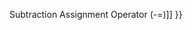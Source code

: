 {{Page_Title}}
{{Flags}}
{{Summary_Section|Subtracts the value of one expression from another or provides unary negation of a single expression.

}}
{{JS_Syntax|Formats={{JS_Syntax_Format
|Format= result '''=''' number1 '''-''' number2 ;}}
|Values={{JS_Syntax_Parameter
|Name=result
|Required=
|Description=Any numeric variable.}}{{JS_Syntax_Parameter
|Name=number
|Required=
|Description=Any numeric expression.}}{{JS_Syntax_Parameter
|Name=number1
|Required=
|Description=Any numeric expression.}}{{JS_Syntax_Parameter
|Name=number2
|Required=
|Description=Any numeric expression.}}
}}
{{Remarks_Section
|Remarks=In Syntax 1, the '''-''' operator is the arithmetic subtraction operator used to find the difference between two numbers. In Syntax 2, the '''-''' operator is used as the unary negation operator to indicate the negative value of an expression.

For Syntax 2, as for all unary operators, expressions are evaluated as follows:

* If applied to undefined or null expressions, a run-time error is raised.
* Objects are converted to strings.
* Strings are converted to numbers if possible. If not, a run-time error is raised.
* Boolean values are treated as numbers (0 if false, 1 if true).
The operator is applied to the resulting number. In Syntax 2, if the resulting number is nonzero, result is equal to the resulting number with its sign reversed. If the resulting number is zero, result is zero.
}}
{{See_Also_Section
|Manual_links=* [[javascript/operators/subtraction assignment{{!}}Subtraction Assignment Operator (-=)]]
}}
{{Topics | JS Basic}}

{{External_Attribution
|Is_CC-BY-SA=No
|Sources=MSDN
|MDN_link=
|MSDN_link=http://msdn.microsoft.com/en-us/library/ie/9ty8kw3w(v=vs.94).aspx
|HTML5Rocks_link=
}}
